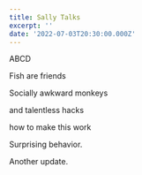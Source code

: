 ```yaml
---
title: Sally Talks
excerpt: ''
date: '2022-07-03T20:30:00.000Z'
---
```


ABCD

Fish are friends

Socially awkward monkeys

and talentless hacks

how to make this work

Surprising behavior.

Another update.
